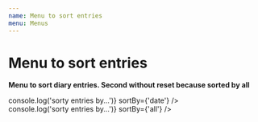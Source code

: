 ```yaml
---
name: Menu to sort entries
menu: Menus
---
```



# Menu to sort entries

<Props of={SortMenu} />

**Menu to sort diary entries. Second without reset because sorted by all**

<Playground>
  <SortMenu
    onSortbuttonClick={() => console.log('sorty entries by...')}
    sortBy={'date'}
  />
  <br />
  <SortMenu
    onSortbuttonClick={() => console.log('sorty entries by...')}
    sortBy={'all'}
  />
</Playground>
